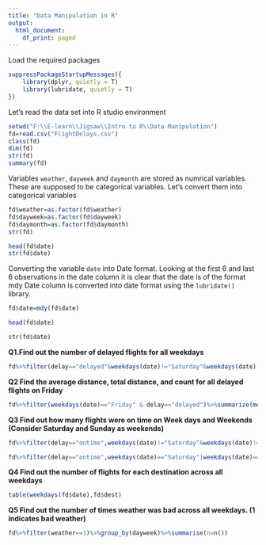 ```yaml
---
title: "Data Manipulation in R"
output:
  html_document:
    df_print: paged
---
```


Load the required packages

```r
suppressPackageStartupMessages({
    library(dplyr, quietly = T)
    library(lubridate, quietly = T)
})
```


Let's read the data set into R studio environment

```r
setwd("F:\\E-learn\\Jigsaw\\Intro to R\\Data Manipulation")
fd=read.csv("FlightDelays.csv")
class(fd)
dim(fd)
str(fd)
summary(fd)
```


Variables `weather`, `dayweek` and `daymonth` are stored as numrical variables. These are supposed to be categorical variables. Let's convert them into categorical variables 

```r
fd$weather=as.factor(fd$weather)
fd$dayweek=as.factor(fd$dayweek)
fd$daymonth=as.factor(fd$daymonth)
str(fd)

```


```r
head(fd$date)
str(fd$date)
```

Converting the variable `date` into Date format. Looking at the first 6 and last 6 observations in the date column it is clear that the date is of the format mdy Date column is converted into date format using the `lubridate()` library.


```r
fd$date=mdy(fd$date)

head(fd$date)

str(fd$date)
```


**Q1.Find out the number of delayed flights for all weekdays**

```r
fd%>%filter(delay=="delayed"&weekdays(date)!="Saturday"&weekdays(date)!="Sunday")%>%nrow()
```


**Q2 Find the average distance, total distance, and count for all delayed flights on Friday**


```r
fd%>%filter(weekdays(date)=="Friday" & delay=="delayed")%>%summarize(mean(distance),sum(distance),length(distance))
```


**Q3 Find out how many flights were on time on Week days and Weekends (Consider Saturday and Sunday as weekends)**


```r
fd%>%filter(delay=="ontime",weekdays(date)!="Saturday"&weekdays(date)!="Sunday")%>%nrow()# number of delayed flights on weekdays

fd%>%filter(delay=="ontime",weekdays(date)=="Saturday"|weekdays(date)=="Sunday")%>%nrow()# number of delayed flights on weekends
```


**Q4 Find out the number of flights for each destination across all weekdays**

```r
table(weekdays(fd$date),fd$dest)
```


**Q5 Find out the number of times weather was bad across all weekdays. (1 indicates bad weather)**


```r
fd%>%filter(weather==1)%>%group_by(dayweek)%>%summarise(n=n())
```

